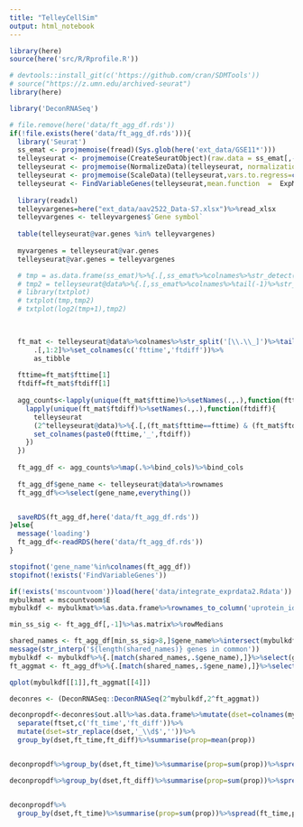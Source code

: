 ```yaml
---
title: "TelleyCellSim"
output: html_notebook
---
```


```r
library(here)
source(here('src/R/Rprofile.R'))

# devtools::install_git(c('https://github.com/cran/SDMTools'))
# source("https://z.umn.edu/archived-seurat")
library(here)

library('DeconRNASeq')

# file.remove(here('data/ft_agg_df.rds'))
if(!file.exists(here('data/ft_agg_df.rds'))){
  library('Seurat')
  ss_emat <- projmemoise(fread)(Sys.glob(here('ext_data/GSE11*')))
  telleyseurat <- projmemoise(CreateSeuratObject)(raw.data = ss_emat[,-1]%>%as.matrix%>%set_rownames(ss_emat[[1]]))
  telleyseurat <- projmemoise(NormalizeData)(telleyseurat, normalization.method = 'LogNormalize',scale.factor=100000)
  telleyseurat <- projmemoise(ScaleData)(telleyseurat,vars.to.regress=c('nGene','nUMI'))
  telleyseurat <- FindVariableGenes(telleyseurat,mean.function  =  ExpMean,  dispersion.function  =  LogVMR,  x.low.cutoff  =  0.1, x.high.cutoff  =  8,  y.cutoff  =  0.7)
  
  library(readxl)
  telleyvargenes=here("ext_data/aav2522_Data-S7.xlsx")%>%read_xlsx
  telleyvargenes <- telleyvargenes$`Gene symbol`
  
  table(telleyseurat@var.genes %in% telleyvargenes)
  
  myvargenes = telleyseurat@var.genes
  telleyseurat@var.genes = telleyvargenes

  # tmp = as.data.frame(ss_emat)%>%{.[,ss_emat%>%colnames%>%str_detect('E14.96')]}%>%rowSums
  # tmp2 = telleyseurat@data%>%{.[,ss_emat%>%colnames%>%tail(-1)%>%str_detect('E14.96')]}%>%rowSums
  # library(txtplot)
  # txtplot(tmp,tmp2)
  # txtplot(log2(tmp+1),tmp2)


    
  ft_mat <- telleyseurat@data%>%colnames%>%str_split('[\\.\\_]')%>%tail(-1)%>%simplify2array%>%t%>%
      .[,1:2]%>%set_colnames(c('fttime','ftdiff'))%>%
      as_tibble
  
  fttime=ft_mat$fttime[1]
  ftdiff=ft_mat$ftdiff[1]
  
  agg_counts<-lapply(unique(ft_mat$fttime)%>%setNames(.,.),function(fttime){
    lapply(unique(ft_mat$ftdiff)%>%setNames(.,.),function(ftdiff){
      telleyseurat
      (2^telleyseurat@data)%>%{.[,(ft_mat$fttime==fttime) & (ft_mat$ftdiff==ftdiff)]}%>%rowSums%>%log2%>%as.data.frame%>%
      set_colnames(paste0(fttime,'_',ftdiff))
    })
  })
  
  ft_agg_df <- agg_counts%>%map(.%>%bind_cols)%>%bind_cols
    
  ft_agg_df$gene_name <- telleyseurat@data%>%rownames
  ft_agg_df%<>%select(gene_name,everything())


  saveRDS(ft_agg_df,here('data/ft_agg_df.rds'))
}else{
  message('loading')
  ft_agg_df<-readRDS(here('data/ft_agg_df.rds'))
}

stopifnot('gene_name'%in%colnames(ft_agg_df))
stopifnot(!exists('FindVariableGenes'))

if(!exists('mscountvoom'))load(here('data/integrate_exprdata2.Rdata'))
mybulkmat = mscountvoom$E
mybulkdf <- mybulkmat%>%as.data.frame%>%rownames_to_column('uprotein_id')%>%left_join(metainfo%>%select(uprotein_id,gene_name))

min_ss_sig <- ft_agg_df[,-1]%>%as.matrix%>%rowMedians

shared_names <- ft_agg_df[min_ss_sig>8,]$gene_name%>%intersect(mybulkdf$gene_name)
message(str_interp('${length(shared_names)} genes in common'))
mybulkdf <- mybulkdf%>%{.[match(shared_names,.$gene_name),]}%>%select(gene_name,matches('total'),matches('ribo'))%>%{set_rownames(as.data.frame(.[,-1]),.$gene_name)}
ft_aggmat <- ft_agg_df%>%{.[match(shared_names,.$gene_name),]}%>%select(gene_name,everything())%>%{set_rownames(as.data.frame(.[,-1]),.$gene_name)}

qplot(mybulkdf[[1]],ft_aggmat[[4]])

deconres <- (DeconRNASeq::DeconRNASeq(2^mybulkdf,2^ft_aggmat))

deconpropdf<-deconres$out.all%>%as.data.frame%>%mutate(dset=colnames(mybulkdf))%>%gather(ftset,prop,-dset)%>%
  separate(ftset,c('ft_time','ft_diff'))%>%
  mutate(dset=str_replace(dset,'_\\d$',''))%>%
  group_by(dset,ft_time,ft_diff)%>%summarise(prop=mean(prop))


deconpropdf%>%group_by(dset,ft_time)%>%summarise(prop=sum(prop))%>%spread(ft_time,prop)

deconpropdf%>%group_by(dset,ft_diff)%>%summarise(prop=sum(prop))%>%spread(ft_diff,prop)


deconpropdf%>%
  group_by(dset,ft_time)%>%summarise(prop=sum(prop))%>%spread(ft_time,prop)




```

```r

```




